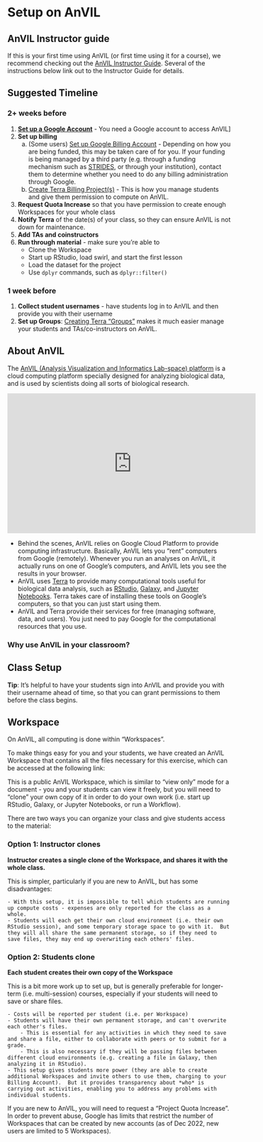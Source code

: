 # Setup on AnVIL

## AnVIL Instructor guide

If this is your first time using AnVIL (or first time using it for a course), we recommend checking out the [AnVIL Instructor Guide](https://jhudatascience.org/AnVIL_Book_Instructor_Guide).  Several of the instructions below link out to the Instructor Guide for details.

## Suggested Timeline

### 2+ weeks before {-}

1. [**Set up a Google Account**](https://jhudatascience.org/AnVIL_Book_Instructor_Guide/creating-an-instructor-account.html) - You need a Google account to access AnVIL]
1. **Set up billing**
    a. (Some users) [Set up Google Billing Account]() - Depending on how you are being funded, this may be taken care of for you. If your funding is being managed by a third party (e.g. through a funding mechanism such as [STRIDES](https://datascience.nih.gov/strides), or through your institution), contact them to determine whether you need to do any billing administration through Google.
    b. [Create Terra Billing Project(s)]() - This is how you manage students and give them permission to compute on AnVIL.
3. **Request Quota Increase** so that you have permission to create enough Workspaces for your whole class
4. **Notify Terra** of the date(s) of your class, so they can ensure AnVIL is not down for maintenance.
5. **Add TAs and coinstructors**
6. **Run through material** - make sure you're able to
    - Clone the Workspace
    - Start up RStudio, load swirl, and start the first lesson
    - Load the dataset for the project
    - Use `dplyr` commands, such as `dplyr::filter()`
    
### 1 week before {-}

1. **Collect student usernames** - have students log in to AnVIL and then provide you with their username
1. **Set up Groups**: [Creating Terra "Groups"]() makes it much easier manage your students and TAs/co-instructors on AnVIL.

## About AnVIL

The [AnVIL (Analysis Visualization and Informatics Lab-space) platform](https://anvilproject.org/) is a cloud computing platform specially designed for analyzing biological data, and is used by scientists doing all sorts of biological research.

<iframe width="560" height="315" src="https://www.youtube.com/embed/7qvQ8DZHC9w" title="YouTube video player" frameborder="0" allow="accelerometer; autoplay; clipboard-write; encrypted-media; gyroscope; picture-in-picture" allowfullscreen></iframe>

- Behind the scenes, AnVIL relies on Google Cloud Platform to provide computing infrastructure.  Basically, AnVIL lets you "rent" computers from Google (remotely).  Whenever you run an analyses on AnVIL, it actually runs on one of Google's computers, and AnVIL lets you see the results in your browser.
- AnVIL uses [Terra](https://anvil.terra.bio/) to provide many computational tools useful for biological data analysis, such as [RStudio](https://www.rstudio.com/products/rstudio/), [Galaxy](https://usegalaxy.org/), and [Jupyter Notebooks](https://jupyter.org/).  Terra takes care of installing these tools on Google's computers, so that you can just start using them.
- AnVIL and Terra provide their services for free (managing software, data, and users).  You just need to pay Google for the computational resources that you use.

### Why use AnVIL in your classroom?

## Class Setup

:::{.notice}
**Tip**:  It's helpful to have your students sign into AnVIL and provide you with their username ahead of time, so that you can grant permissions to them before the class begins.
:::



## Workspace

On AnVIL, all computing is done within "Workspaces".

To make things easy for you and your students, we have created an AnVIL Workspace that contains all the files necessary for this exercise, which can be accessed at the following link:



This is a public AnVIL Workspace, which is similar to "view only" mode for a document - you and your students can view it freely, but you will need to "clone" your own copy of it in order to do your own work (i.e. start up RStudio, Galaxy, or Jupyter Notebooks, or run a Workflow).

There are two ways you can organize your class and give students access to the material:

### Option 1: Instructor clones

**Instructor creates a single clone of the Workspace, and shares it with the whole class.**

This is simpler, particularly if you are new to AnVIL, but has some disadvantages:

    - With this setup, it is impossible to tell which students are running up compute costs - expenses are only reported for the class as a whole.
    - Students will each get their own cloud environment (i.e. their own RStudio session), and some temporary storage space to go with it.  But they will all share the same permanent storage, so if they need to save files, they may end up overwriting each others' files.

### Option 2: Students clone

**Each student creates their own copy of the Workspace**

This is a bit more work up to set up, but is generally preferable for longer-term (i.e. multi-session) courses, especially if your students will need to save or share files.

    - Costs will be reported per student (i.e. per Workspace)
    - Students will have their own permanent storage, and can't overwrite each other's files.
        - This is essential for any activities in which they need to save and share a file, either to collaborate with peers or to submit for a grade.
        - This is also necessary if they will be passing files between different cloud environments (e.g. creating a file in Galaxy, then analyzing it in RStudio).
    - This setup gives students more power (they are able to create additional Workspaces and invite others to use them, charging to your Billing Account).  But it provides transparency about *who* is carrying out activities, enabling you to address any problems with individual students.
    
:::{.warning}

If you are new to AnVIL, you will need to request a "Project Quota Increase".  In order to prevent abuse, Google has limits that restrict the number of Workspaces that can be created by new accounts (as of Dec 2022, new users are limited to 5 Workspaces).

:::
